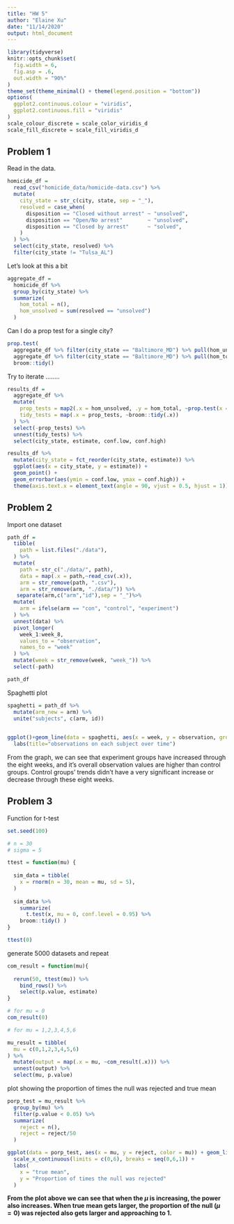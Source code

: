 ```yaml
---
title: "HW 5"
author: "Elaine Xu"
date: "11/14/2020"
output: html_document
---
```


```r
library(tidyverse)
knitr::opts_chunk$set(
  fig.width = 6,
  fig.asp = .6,
  out.width = "90%"
)
theme_set(theme_minimal() + theme(legend.position = "bottom"))
options(
  ggplot2.continuous.colour = "viridis",
  ggplot2.continuous.fill = "viridis"
)
scale_colour_discrete = scale_color_viridis_d
scale_fill_discrete = scale_fill_viridis_d
```


## Problem 1

Read in the data.

```r
homicide_df = 
  read_csv("homicide_data/homicide-data.csv") %>% 
  mutate(
    city_state = str_c(city, state, sep = "_"),
    resolved = case_when(
      disposition == "Closed without arrest" ~ "unsolved",
      disposition == "Open/No arrest"        ~ "unsolved",
      disposition == "Closed by arrest"      ~ "solved",
    )
  ) %>% 
  select(city_state, resolved) %>% 
  filter(city_state != "Tulsa_AL")
```


Let's look at this a bit

```r
aggregate_df = 
  homicide_df %>% 
  group_by(city_state) %>% 
  summarize(
    hom_total = n(),
    hom_unsolved = sum(resolved == "unsolved")
  )
```

Can I do a prop test for a single city?

```r
prop.test(
  aggregate_df %>% filter(city_state == "Baltimore_MD") %>% pull(hom_unsolved), 
  aggregate_df %>% filter(city_state == "Baltimore_MD") %>% pull(hom_total)) %>% 
  broom::tidy()
```

Try to iterate ........

```r
results_df = 
  aggregate_df %>% 
  mutate(
    prop_tests = map2(.x = hom_unsolved, .y = hom_total, ~prop.test(x = .x, n = .y)),
    tidy_tests = map(.x = prop_tests, ~broom::tidy(.x))
  ) %>% 
  select(-prop_tests) %>% 
  unnest(tidy_tests) %>% 
  select(city_state, estimate, conf.low, conf.high)
```



```r
results_df %>% 
  mutate(city_state = fct_reorder(city_state, estimate)) %>% 
  ggplot(aes(x = city_state, y = estimate)) +
  geom_point() + 
  geom_errorbar(aes(ymin = conf.low, ymax = conf.high)) + 
  theme(axis.text.x = element_text(angle = 90, vjust = 0.5, hjust = 1))
```



## Problem 2


Import one dataset 

```r
path_df = 
  tibble(
    path = list.files("./data"),
  ) %>% 
  mutate(
    path = str_c("./data/", path),
    data = map(.x = path,~read_csv(.x)),
    arm = str_remove(path, ".csv"),
    arm = str_remove(arm, "./data/")) %>%
   separate(arm,c("arm","id"),sep = "_")%>%
  mutate(
    arm = ifelse(arm == "con", "control", "experiment")
  ) %>%
  unnest(data) %>%
  pivot_longer(
    week_1:week_8,
    values_to = "observation",
    names_to = "week"
  ) %>%
  mutate(week = str_remove(week, "week_")) %>%
  select(-path)

path_df
```

Spaghetti plot

```r
spaghetti = path_df %>%
  mutate(arm_new = arm) %>%
  unite("subjects", c(arm, id))
  

ggplot()+geom_line(data = spaghetti, aes(x = week, y = observation, group = subjects, color = arm_new))+
  labs(title="observations on each subject over time")

```

From the graph, we can see that experiment groups have increased through the eight weeks, and it's overall observation values are higher than control groups. Control groups' trends didn't have a very significant increase or decrease through these eight weeks.


## Problem 3

Function for t-test
```r

set.seed(100)

# n = 30
# sigma = 5

ttest = function(mu) {
  
  sim_data = tibble(
    x = rnorm(n = 30, mean = mu, sd = 5),
  )
  
  sim_data %>% 
    summarize(
      t.test(x, mu = 0, conf.level = 0.95) %>%
    broom::tidy() )
}

ttest(0)
```

generate 5000 datasets and repeat
```r

com_result = function(mu){
  
  rerun(50, ttest(mu)) %>%
    bind_rows() %>%
    select(p.value, estimate)
}

# for mu = 0
com_result(0)

# for mu = 1,2,3,4,5,6

mu_result = tibble(
  mu = c(0,1,2,3,4,5,6)
) %>%
  mutate(output = map(.x = mu, ~com_result(.x))) %>%
  unnest(output) %>%
  select(mu, p.value)
```

plot showing the proportion of times the null was rejected and true mean
```r
porp_test = mu_result %>%
  group_by(mu) %>%
  filter(p.value < 0.05) %>%
  summarize(
    reject = n(),
    reject = reject/50
  )

ggplot(data = porp_test, aes(x = mu, y = reject, color = mu)) + geom_line() + geom_point() +
  scale_x_continuous(limits = c(0,6), breaks = seq(0,6,1)) +
  labs(
    x = "true mean",
    y = "Proportion of times the null was rejected"
  )
```

__From the plot above we can see that when the $\mu$ is increasing, the power also increases. When true mean gets larger, the proportion of the null ($\mu = 0$) was rejected also gets larger and approaching to 1. __



